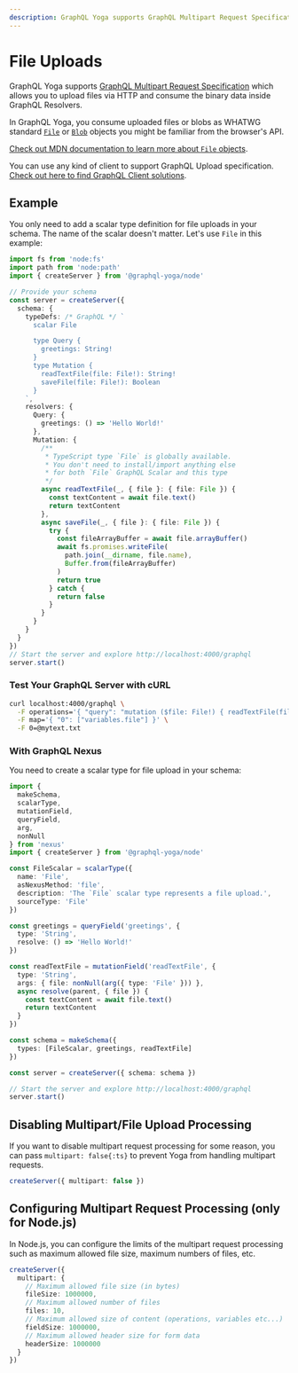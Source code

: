 ```yaml
---
description: GraphQL Yoga supports GraphQL Multipart Request Specification which allows you to upload files via HTTP and consume the binary data inside GraphQL Resolvers.
---
```


# File Uploads

GraphQL Yoga supports [GraphQL Multipart Request Specification](https://github.com/jaydenseric/graphql-multipart-request-spec) which allows you to upload files via HTTP and consume the binary data inside GraphQL Resolvers.

In GraphQL Yoga, you consume uploaded files or blobs as WHATWG standard [`File`](https://developer.mozilla.org/en-US/docs/Web/API/File) or [`Blob`](https://developer.mozilla.org/en-US/docs/Web/API/Blob) objects you might be familiar from the browser's API.

[Check out MDN documentation to learn more about `File` objects](https://developer.mozilla.org/en-US/docs/Web/API/File).

You can use any kind of client to support GraphQL Upload specification.
[Check out here to find GraphQL Client solutions](https://github.com/jaydenseric/graphql-multipart-request-spec#client).

## Example

You only need to add a scalar type definition for file uploads in your schema. The name of the scalar doesn't matter.
Let's use `File` in this example:

```ts filename="file-upload-example.ts"
import fs from 'node:fs'
import path from 'node:path'
import { createServer } from '@graphql-yoga/node'

// Provide your schema
const server = createServer({
  schema: {
    typeDefs: /* GraphQL */ `
      scalar File

      type Query {
        greetings: String!
      }
      type Mutation {
        readTextFile(file: File!): String!
        saveFile(file: File!): Boolean
      }
    `,
    resolvers: {
      Query: {
        greetings: () => 'Hello World!'
      },
      Mutation: {
        /**
         * TypeScript type `File` is globally available.
         * You don't need to install/import anything else
         * for both `File` GraphQL Scalar and this type
         */
        async readTextFile(_, { file }: { file: File }) {
          const textContent = await file.text()
          return textContent
        },
        async saveFile(_, { file }: { file: File }) {
          try {
            const fileArrayBuffer = await file.arrayBuffer()
            await fs.promises.writeFile(
              path.join(__dirname, file.name),
              Buffer.from(fileArrayBuffer)
            )
            return true
          } catch {
            return false
          }
        }
      }
    }
  }
})
// Start the server and explore http://localhost:4000/graphql
server.start()
```

### Test Your GraphQL Server with cURL

```sh
curl localhost:4000/graphql \
  -F operations='{ "query": "mutation ($file: File!) { readTextFile(file: $file) }", "variables": { "file": null } }' \
  -F map='{ "0": ["variables.file"] }' \
  -F 0=@mytext.txt
```

### With GraphQL Nexus

You need to create a scalar type for file upload in your schema:

```ts filename="nexus-file-upload-example.ts"
import {
  makeSchema,
  scalarType,
  mutationField,
  queryField,
  arg,
  nonNull
} from 'nexus'
import { createServer } from '@graphql-yoga/node'

const FileScalar = scalarType({
  name: 'File',
  asNexusMethod: 'file',
  description: 'The `File` scalar type represents a file upload.',
  sourceType: 'File'
})

const greetings = queryField('greetings', {
  type: 'String',
  resolve: () => 'Hello World!'
})

const readTextFile = mutationField('readTextFile', {
  type: 'String',
  args: { file: nonNull(arg({ type: 'File' })) },
  async resolve(parent, { file }) {
    const textContent = await file.text()
    return textContent
  }
})

const schema = makeSchema({
  types: [FileScalar, greetings, readTextFile]
})

const server = createServer({ schema: schema })

// Start the server and explore http://localhost:4000/graphql
server.start()
```

## Disabling Multipart/File Upload Processing

If you want to disable multipart request processing for some reason, you can pass `multipart: false{:ts}` to prevent Yoga from handling multipart requests.

```ts
createServer({ multipart: false })
```

## Configuring Multipart Request Processing (only for Node.js)

In Node.js, you can configure the limits of the multipart request processing such as maximum allowed file size, maximum numbers of files, etc.

```ts
createServer({
  multipart: {
    // Maximum allowed file size (in bytes)
    fileSize: 1000000,
    // Maximum allowed number of files
    files: 10,
    // Maximum allowed size of content (operations, variables etc...)
    fieldSize: 1000000,
    // Maximum allowed header size for form data
    headerSize: 1000000
  }
})
```
